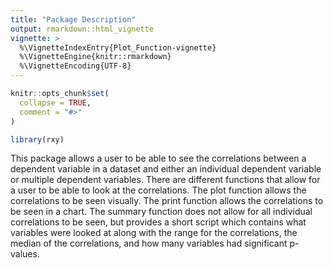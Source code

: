 ```yaml
---
title: "Package Description"
output: rmarkdown::html_vignette
vignette: >
  %\VignetteIndexEntry{Plot_Function-vignette}
  %\VignetteEngine{knitr::rmarkdown}
  %\VignetteEncoding{UTF-8}
---
```


```r
knitr::opts_chunk$set(
  collapse = TRUE,
  comment = "#>"
)
```

```r
library(rxy)
```

This package allows a user to be able to see the correlations between a dependent
variable in a dataset and either an individual dependent variable or multiple dependent
variables. There are different functions that allow for a user to be able to look at 
the correlations. The plot function allows the correlations to be seen visually. The 
print function allows the correlations to be seen in a chart. The summary function does not allow for all individual correlations to be seen, but provides a short script which contains what variables were looked at along with the range for the correlations, the median of the correlations, and how many variables had significant p-values. 





